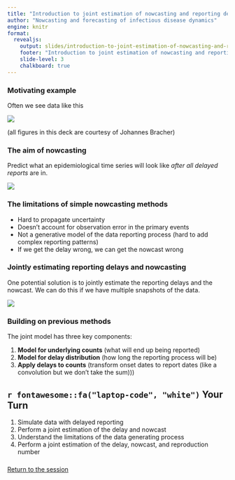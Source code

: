 ```yaml
---
title: "Introduction to joint estimation of nowcasting and reporting delays"
author: "Nowcasting and forecasting of infectious disease dynamics"
engine: knitr
format:
  revealjs:
    output: slides/introduction-to-joint-estimation-of-nowcasting-and-reporting-delays.html
    footer: "Introduction to joint estimation of nowcasting and reporting delays"
    slide-level: 3
    chalkboard: true
---
```


### Motivating example

Often we see data like this

![](figures/germany_historical.png)


(all figures in this deck are courtesy of Johannes Bracher)

### The aim of nowcasting

Predict what an epidemiological time series will look like *after all delayed reports* are in.

![](figures/nowcasting.png)


### The limitations of simple nowcasting methods

  - Hard to propagate uncertainty
  - Doesn't account for observation error in the primary events
  - Not a generative model of the data reporting process (hard to add complex reporting patterns)
  - If we get the delay wrong, we can get the nowcast wrong

### Jointly estimating reporting delays and nowcasting

One potential solution is to jointly estimate the reporting delays and the nowcast. We can do this if we have multiple snapshots of the data.

![](figures/germany_historical.png)

### Building on previous methods

The joint model has three key components:

1. **Model for underlying counts** (what will end up being reported)
2. **Model for delay distribution** (how long the reporting process will be)
3. **Apply delays to counts** (transform onset dates to report dates (like a convolution but we don't take the sum)))

## `r fontawesome::fa("laptop-code", "white")` Your Turn {background-color="#447099" transition="fade-in"}

1. Simulate data with delayed reporting
2. Perform a joint estimation of the delay and nowcast
3. Understand the limitations of the data generating process
4. Perform a joint estimation of the delay, nowcast, and reproduction number

###

[Return to the session](../joint-nowcasting)

